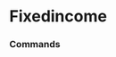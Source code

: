 # Fixedincome




### Commands
<ul className="grid grid-cols-1 md:grid-cols-2 lg:grid-cols-3 xl:grid-cols-4 gap-4 -ml-6">
<ReferenceCard
    title="Ameribor"
    description="Ameribor (short for the American interbank offered rate) is a benchmark interest rate that reflects the true cost..."
    url="/terminal/reference/fixedincome/ameribor"
    command
/>
<ReferenceCard
    title="Cp"
    description="Commercial paper (CP) consists of short-term, promissory notes issued primarily by corporations. Maturities range..."
    url="/terminal/reference/fixedincome/cp"
    command
/>
<ReferenceCard
    title="Dwpcr"
    description="Get Discount Window Primary Credit Rate data. A bank rate is the interest rate a nation's central bank charges to..."
    url="/terminal/reference/fixedincome/dwpcr"
    command
/>
<ReferenceCard
    title="Ecb"
    description="Plot the three interest rates the ECB sets every six weeks as part of its monetary policy, these are the interest..."
    url="/terminal/reference/fixedincome/ecb"
    command
/>
<ReferenceCard
    title="Ecbycrv"
    description="Generate euro area yield curve from ECB. The yield curve shows the bond ratesat different maturities. The graphic..."
    url="/terminal/reference/fixedincome/ecbycrv"
    command
/>
<ReferenceCard
    title="Estr"
    description="The euro short-term rate (€STR) reflects the wholesale euro unsecured overnight borrowing costs of banks located..."
    url="/terminal/reference/fixedincome/estr"
    command
/>
<ReferenceCard
    title="Fed"
    description="Get Effective Federal Funds Rate data. A bank rate is the interest rate a nation's central bank charges to its..."
    url="/terminal/reference/fixedincome/fed"
    command
/>
<ReferenceCard
    title="Ffrmc"
    description="Get Selected Treasury Constant Maturity Minus Federal Funds Rate. Constant maturity is the theoretical value of a..."
    url="/terminal/reference/fixedincome/ffrmc"
    command
/>
<ReferenceCard
    title="Hqm"
    description="The HQM yield curve represents the high quality corporate bond market, i.e., corporate bonds rated AAA, AA, or A...."
    url="/terminal/reference/fixedincome/hqm"
    command
/>
<ReferenceCard
    title="Icebofa"
    description="Plot various rates from the United States. This includes tbill (Treasury Bills), Constant Maturity treasuries..."
    url="/terminal/reference/fixedincome/icebofa"
    command
/>
<ReferenceCard
    title="Icespread"
    description="Plot various rates from the United States. This includes tbill (Treasury Bills), Constant Maturity treasuries..."
    url="/terminal/reference/fixedincome/icespread"
    command
/>
<ReferenceCard
    title="Iorb"
    description="Get Interest Rate on Reserve Balances data A bank rate is the interest rate a nation's central bank charges to..."
    url="/terminal/reference/fixedincome/iorb"
    command
/>
<ReferenceCard
    title="Moody"
    description="Moody's Aaa and Baa are investment bonds that acts as an index of the performance of all bonds given an Aaa or..."
    url="/terminal/reference/fixedincome/moody"
    command
/>
<ReferenceCard
    title="Projection"
    description="Get the Federal Reserve's projection of the federal funds rate."
    url="/terminal/reference/fixedincome/projection"
    command
/>
<ReferenceCard
    title="Sofr"
    description="The Secured Overnight Financing Rate (SOFR) is a broad measure of the cost of borrowing cash overnight..."
    url="/terminal/reference/fixedincome/sofr"
    command
/>
<ReferenceCard
    title="Sonia"
    description="SONIA (Sterling Overnight Index Average) is an important interest rate benchmark. SONIA is based on actual..."
    url="/terminal/reference/fixedincome/sonia"
    command
/>
<ReferenceCard
    title="Spot"
    description="The spot rate for any maturity is the yield on a bond that provides a single payment at that maturity. This is a..."
    url="/terminal/reference/fixedincome/spot"
    command
/>
<ReferenceCard
    title="Tbffr"
    description="Get Selected Treasury Bill Minus Federal Funds Rate."
    url="/terminal/reference/fixedincome/tbffr"
    command
/>
<ReferenceCard
    title="Tmc"
    description="Get 10-Year Treasury Constant Maturity Minus Selected Treasury Constant Maturity data. Constant maturity is the..."
    url="/terminal/reference/fixedincome/tmc"
    command
/>
<ReferenceCard
    title="Treasury"
    description="Plot short (3 month) and long (10 year) term interest rates from selected countries including the possibility to..."
    url="/terminal/reference/fixedincome/treasury"
    command
/>
<ReferenceCard
    title="Usrates"
    description="Plot various rates from the United States. This includes tbill (Treasury Bills), Constant Maturity treasuries..."
    url="/terminal/reference/fixedincome/usrates"
    command
/>
<ReferenceCard
    title="Ycrv"
    description="Generate US yield curve. The yield curve shows the bond ratesat different maturities. The graphic depiction of..."
    url="/terminal/reference/fixedincome/ycrv"
    command
/>
</ul>
